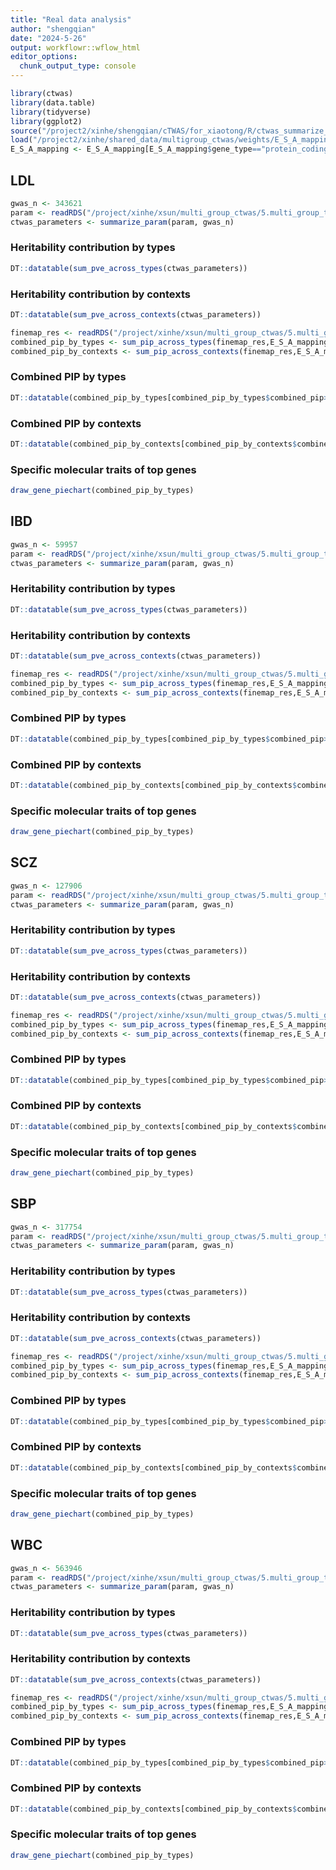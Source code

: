 ```yaml
---
title: "Real data analysis"
author: "shengqian"
date: "2024-5-26"
output: workflowr::wflow_html
editor_options:
  chunk_output_type: console
---
```


```r
library(ctwas)
library(data.table)
library(tidyverse)
library(ggplot2)
source("/project2/xinhe/shengqian/cTWAS/for_xiaotong/R/ctwas_summarize_finemap_res.R")
load("/project2/xinhe/shared_data/multigroup_ctwas/weights/E_S_A_mapping.RData")
E_S_A_mapping <- E_S_A_mapping[E_S_A_mapping$gene_type=="protein_coding",] #limit to protein coding genes
```

## LDL
```r
gwas_n <- 343621
param <- readRDS("/project/xinhe/xsun/multi_group_ctwas/5.multi_group_testing/results/LDL-ukb-d-30780_irnt/LDL-ukb-d-30780_irnt.param.RDS")
ctwas_parameters <- summarize_param(param, gwas_n)
```

### Heritability contribution by types
```r
DT::datatable(sum_pve_across_types(ctwas_parameters))
```

### Heritability contribution by contexts
```r
DT::datatable(sum_pve_across_contexts(ctwas_parameters))
```

```r
finemap_res <- readRDS("/project/xinhe/xsun/multi_group_ctwas/5.multi_group_testing/results/LDL-ukb-d-30780_irnt/LDL-ukb-d-30780_irnt.finemap_res.RDS")
combined_pip_by_types <- sum_pip_across_types(finemap_res,E_S_A_mapping)
combined_pip_by_contexts <- sum_pip_across_contexts(finemap_res,E_S_A_mapping)
```

### Combined PIP by types
```r
DT::datatable(combined_pip_by_types[combined_pip_by_types$combined_pip>0.8,])
```

### Combined PIP by contexts
```r
DT::datatable(combined_pip_by_contexts[combined_pip_by_contexts$combined_pip>0.8,])
```

### Specific molecular traits of top genes
```r
draw_gene_piechart(combined_pip_by_types)
```



## IBD
```r
gwas_n <- 59957
param <- readRDS("/project/xinhe/xsun/multi_group_ctwas/5.multi_group_testing/results/IBD-ebi-a-GCST004131/IBD-ebi-a-GCST004131.param.RDS")
ctwas_parameters <- summarize_param(param, gwas_n)
```

### Heritability contribution by types
```r
DT::datatable(sum_pve_across_types(ctwas_parameters))
```

### Heritability contribution by contexts
```r
DT::datatable(sum_pve_across_contexts(ctwas_parameters))
```

```r
finemap_res <- readRDS("/project/xinhe/xsun/multi_group_ctwas/5.multi_group_testing/results/IBD-ebi-a-GCST004131/IBD-ebi-a-GCST004131.finemap_res.RDS")
combined_pip_by_types <- sum_pip_across_types(finemap_res,E_S_A_mapping)
combined_pip_by_contexts <- sum_pip_across_contexts(finemap_res,E_S_A_mapping)
```

### Combined PIP by types
```r
DT::datatable(combined_pip_by_types[combined_pip_by_types$combined_pip>0.8,])
```

### Combined PIP by contexts
```r
DT::datatable(combined_pip_by_contexts[combined_pip_by_contexts$combined_pip>0.8,])
```

### Specific molecular traits of top genes
```r
draw_gene_piechart(combined_pip_by_types)
```

## SCZ
```r
gwas_n <- 127906
param <- readRDS("/project/xinhe/xsun/multi_group_ctwas/5.multi_group_testing/results/SCZ-ieu-b-5102/SCZ-ieu-b-5102.param.RDS")
ctwas_parameters <- summarize_param(param, gwas_n)
```

### Heritability contribution by types
```r
DT::datatable(sum_pve_across_types(ctwas_parameters))
```

### Heritability contribution by contexts
```r
DT::datatable(sum_pve_across_contexts(ctwas_parameters))
```

```r
finemap_res <- readRDS("/project/xinhe/xsun/multi_group_ctwas/5.multi_group_testing/results/SCZ-ieu-b-5102/SCZ-ieu-b-5102.finemap_res.RDS")
combined_pip_by_types <- sum_pip_across_types(finemap_res,E_S_A_mapping)
combined_pip_by_contexts <- sum_pip_across_contexts(finemap_res,E_S_A_mapping)
```

### Combined PIP by types
```r
DT::datatable(combined_pip_by_types[combined_pip_by_types$combined_pip>0.8,])
```

### Combined PIP by contexts
```r
DT::datatable(combined_pip_by_contexts[combined_pip_by_contexts$combined_pip>0.8,])
```

### Specific molecular traits of top genes
```r
draw_gene_piechart(combined_pip_by_types)
```

## SBP 
```r
gwas_n <- 317754
param <- readRDS("/project/xinhe/xsun/multi_group_ctwas/5.multi_group_testing/results/SBP-ukb-a-360/SBP-ukb-a-360.param.RDS")
ctwas_parameters <- summarize_param(param, gwas_n)
```

### Heritability contribution by types
```r
DT::datatable(sum_pve_across_types(ctwas_parameters))
```

### Heritability contribution by contexts
```r
DT::datatable(sum_pve_across_contexts(ctwas_parameters))
```

```r
finemap_res <- readRDS("/project/xinhe/xsun/multi_group_ctwas/5.multi_group_testing/results/SBP-ukb-a-360/SBP-ukb-a-360.finemap_res.RDS")
combined_pip_by_types <- sum_pip_across_types(finemap_res,E_S_A_mapping)
combined_pip_by_contexts <- sum_pip_across_contexts(finemap_res,E_S_A_mapping)
```

### Combined PIP by types
```r
DT::datatable(combined_pip_by_types[combined_pip_by_types$combined_pip>0.8,])
```

### Combined PIP by contexts
```r
DT::datatable(combined_pip_by_contexts[combined_pip_by_contexts$combined_pip>0.8,])
```

### Specific molecular traits of top genes
```r
draw_gene_piechart(combined_pip_by_types)
```
## WBC 
```r
gwas_n <- 563946
param <- readRDS("/project/xinhe/xsun/multi_group_ctwas/5.multi_group_testing/results/WBC-ieu-b-30/WBC-ieu-b-30.param.RDS")
ctwas_parameters <- summarize_param(param, gwas_n)
```

### Heritability contribution by types
```r
DT::datatable(sum_pve_across_types(ctwas_parameters))
```

### Heritability contribution by contexts
```r
DT::datatable(sum_pve_across_contexts(ctwas_parameters))
```

```r
finemap_res <- readRDS("/project/xinhe/xsun/multi_group_ctwas/5.multi_group_testing/results/WBC-ieu-b-30/WBC-ieu-b-30.finemap_res.RDS")
combined_pip_by_types <- sum_pip_across_types(finemap_res,E_S_A_mapping)
combined_pip_by_contexts <- sum_pip_across_contexts(finemap_res,E_S_A_mapping)
```

### Combined PIP by types
```r
DT::datatable(combined_pip_by_types[combined_pip_by_types$combined_pip>0.8,])
```

### Combined PIP by contexts
```r
DT::datatable(combined_pip_by_contexts[combined_pip_by_contexts$combined_pip>0.8,])
```

### Specific molecular traits of top genes
```r
draw_gene_piechart(combined_pip_by_types)
```
